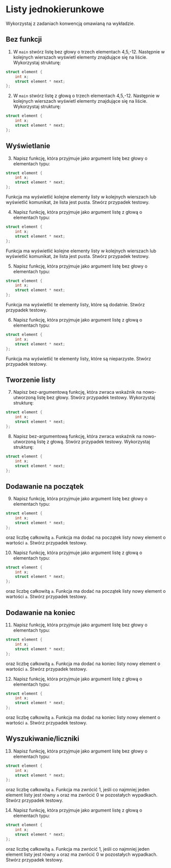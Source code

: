 # Listy jednokierunkowe

Wykorzystaj z zadaniach konwencją omawianą na wykładzie.

## Bez funkcji

1. W `main` stwórz listę bez głowy o trzech elementach 4,5,-12. Następnie w kolejnych wierszach wyświetl elementy znajdujące się na liście. Wykorzystaj strukturę:

``` c
struct element {
    int x;
    struct element * next;
};
```

2. W `main` stwórz listę z głową o trzech elementach 4,5,-12. Następnie w kolejnych wierszach wyświetl elementy znajdujące się na liście. Wykorzystaj strukturę:

``` c
struct element {
    int x;
    struct element * next;
};
```

## Wyświetlanie

3. Napisz funkcję, która przyjmuje jako argument listę bez głowy o elementach typu:

``` c
struct element {
    int x;
    struct element * next;
};
```

Funkcja ma wyświetlić kolejne elementy listy w kolejnych wierszach lub wyświetlić komunikat, że lista jest pusta. Stwórz przypadek testowy.

4. Napisz funkcję, która przyjmuje jako argument listę z głową o elementach typu:

``` c
struct element {
    int x;
    struct element * next;
};
```

Funkcja ma wyświetlić kolejne elementy listy w kolejnych wierszach lub wyświetlić komunikat, że lista jest pusta. Stwórz przypadek testowy.

5. Napisz funkcję, która przyjmuje jako argument listę bez głowy o elementach typu:

``` c
struct element {
    int x;
    struct element * next;
};
```

Funkcja ma wyświetlić te elementy listy, które są dodatnie. Stwórz przypadek testowy.

6. Napisz funkcję, która przyjmuje jako argument listę z głową o elementach typu:

``` c
struct element {
    int x;
    struct element * next;
};
```

Funkcja ma wyświetlić te elementy listy, które są nieparzyste. Stwórz przypadek testowy.

## Tworzenie listy

7. Napisz bez-argumentową funkcję, która zwraca wskaźnik na nowo-utworzoną listę bez głowy. Stwórz przypadek testowy. Wykorzystaj strukturę:

``` c
struct element {
    int x;
    struct element * next;
};
```

8. Napisz bez-argumentową funkcję, która zwraca wskaźnik na nowo-utworzoną listę z głową. Stwórz przypadek testowy. Wykorzystaj strukturę:

``` c
struct element {
    int x;
    struct element * next;
};
```

## Dodawanie na początek


9. Napisz funkcję, która przyjmuje jako argument listę bez głowy o elementach typu:

``` c
struct element {
    int x;
    struct element * next;
};
```

oraz liczbę całkowitą `a`. Funkcja ma dodać na początek listy nowy element o wartości `a`. Stwórz przypadek testowy.

10. Napisz funkcję, która przyjmuje jako argument listę z głową o elementach typu:

``` c
struct element {
    int x;
    struct element * next;
};
```

oraz liczbę całkowitą `a`. Funkcja ma dodać na początek listy nowy element o wartości `a`. Stwórz przypadek testowy.

## Dodawanie na koniec

11. Napisz funkcję, która przyjmuje jako argument listę bez głowy o elementach typu:

``` c
struct element {
    int x;
    struct element * next;
};
```

oraz liczbę całkowitą `a`. Funkcja ma dodać na koniec listy nowy element o wartości `a`. Stwórz przypadek testowy.

12. Napisz funkcję, która przyjmuje jako argument listę z głową o elementach typu:

``` c
struct element {
    int x;
    struct element * next;
};
```

oraz liczbę całkowitą `a`. Funkcja ma dodać na koniec listy nowy element o wartości `a`. Stwórz przypadek testowy.

## Wyszukiwanie/liczniki

13. Napisz funkcję, która przyjmuje jako argument listę bez głowy o elementach typu:

``` c
struct element {
    int x;
    struct element * next;
};
```

oraz liczbę całkowitą `a`. Funkcja ma zwrócić 1, jeśli co najmniej jeden element listy jest równy `a` oraz ma zwrócić 0 w pozostałych wypadkach. Stwórz przypadek testowy.

14. Napisz funkcję, która przyjmuje jako argument listę z głową o elementach typu:

``` c
struct element {
    int x;
    struct element * next;
};
```

oraz liczbę całkowitą `a`. Funkcja ma zwrócić 1, jeśli co najmniej jeden element listy jest równy `a` oraz ma zwrócić 0 w pozostałych wypadkach. Stwórz przypadek testowy.